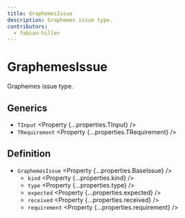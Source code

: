 ```yaml
---
title: GraphemesIssue
description: Graphemes issue type.
contributors:
  - fabian-hiller
---
```



# GraphemesIssue

Graphemes issue type.

## Generics

- `TInput` <Property {...properties.TInput} />
- `TRequirement` <Property {...properties.TRequirement} />

## Definition

- `GraphemesIssue` <Property {...properties.BaseIssue} />
  - `kind` <Property {...properties.kind} />
  - `type` <Property {...properties.type} />
  - `expected` <Property {...properties.expected} />
  - `received` <Property {...properties.received} />
  - `requirement` <Property {...properties.requirement} />
